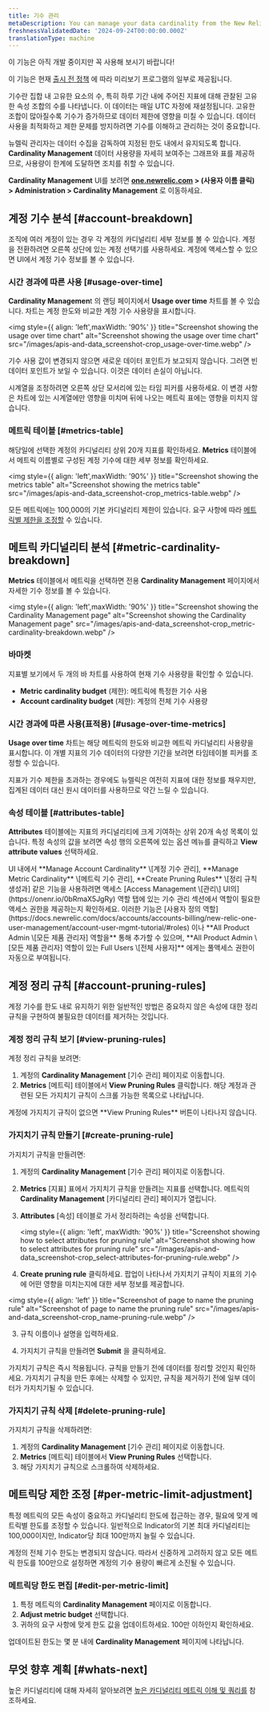 ```yaml
---
title: 기수 관리
metaDescription: You can manage your data cardinality from the New Relic UI.
freshnessValidatedDate: '2024-09-24T00:00:00.000Z'
translationType: machine
---
```


<Callout title="시사">
  이 기능은 아직 개발 중이지만 꼭 사용해 보시기 바랍니다!

  이 기능은 현재 [출시 전 정책](/docs/licenses/license-information/referenced-policies/new-relic-pre-release-policy) 에 따라 미리보기 프로그램의 일부로 제공됩니다.
</Callout>

기수란 집합 내 고유한 요소의 수, 특히 하루 기간 내에 주어진 지표에 대해 관찰된 고유한 속성 조합의 수를 나타냅니다. 이 데이터는 매일 UTC 자정에 재설정됩니다. 고유한 조합이 많아질수록 기수가 증가하므로 데이터 제한에 영향을 미칠 수 있습니다. 데이터 사용을 최적화하고 제한 문제를 방지하려면 기수를 이해하고 관리하는 것이 중요합니다.

뉴렐릭 관리자는 데이터 수집을 감독하여 지정된 한도 내에서 유지되도록 합니다. <DNT>**Cardinality Management**</DNT> 데이터 사용량을 자세히 보여주는 그래프와 표를 제공하므로, 사용량이 한계에 도달하면 조치를 취할 수 있습니다.

**<DNT>Cardinality Management</DNT>** UI를 보려면 **<DNT>[one.newrelic.com](https://one.newrelic.com)</DNT> &gt; (사용자 이름 클릭) &gt; <DNT>Administration &gt; Cardinality Management</DNT>** 로 이동하세요.

## 계정 기수 분석 [#account-breakdown]

조직에 여러 계정이 있는 경우 각 계정의 카디널리티 세부 정보를 볼 수 있습니다. 계정을 전환하려면 오른쪽 상단에 있는 계정 선택기를 사용하세요. 계정에 액세스할 수 있으면 UI에서 계정 기수 정보를 볼 수 있습니다.

### 시간 경과에 따른 사용 [#usage-over-time]

<DNT>**Cardinality Managemen**t</DNT> 의 랜딩 페이지에서 <DNT>**Usage over time**</DNT> 차트를 볼 수 있습니다. 차트는 계정 한도와 비교한 계정 기수 사용량을 표시합니다.

<img style={{ align: 'left',maxWidth: '90%' }} title="Screenshot showing the usage over time chart" alt="Screenshot showing the usage over time chart" src="/images/apis-and-data_screenshot-crop_usage-over-time.webp" />

<Callout variant="tip">
  기수 사용 값이 변경되지 않으면 새로운 데이터 포인트가 보고되지 않습니다. 그러면 빈 데이터 포인트가 보일 수 있습니다. 이것은 데이터 손실이 아닙니다.
</Callout>

시계열을 조정하려면 오른쪽 상단 모서리에 있는 타임 피커를 사용하세요. 이 변경 사항은 차트에 있는 시계열에만 영향을 미치며 뒤에 나오는 메트릭 표에는 영향을 미치지 않습니다.

### 메트릭 테이블 [#metrics-table]

해당일에 선택한 계정의 카디널리티 상위 20개 지표를 확인하세요. <DNT>**Metrics**</DNT> 테이블에서 메트릭 이름별로 구성된 계정 기수에 대한 세부 정보를 확인하세요.

<img style={{ align: 'left',maxWidth: '90%' }} title="Screenshot showing the metrics table" alt="Screenshot showing the metrics table" src="/images/apis-and-data_screenshot-crop_metrics-table.webp" />

모든 메트릭에는 100,000의 기본 카디널리티 제한이 있습니다. 요구 사항에 따라 [메트릭별 제한을 조정할](#per-metric-limit-adjustment) 수 있습니다.

## 메트릭 카디널리티 분석 [#metric-cardinality-breakdown]

<DNT>**Metrics**</DNT> 테이블에서 메트릭을 선택하면 전용 <DNT>**Cardinality Management**</DNT> 페이지에서 자세한 기수 정보를 볼 수 있습니다.

<img style={{ align: 'left',maxWidth: '90%' }} title="Screenshot showing the Cardinality Management page" alt="Screenshot showing the Cardinality Management page" src="/images/apis-and-data_screenshot-crop_metric-cardinality-breakdown.webp" />

### 바마켓

지표별 보기에서 두 개의 바 차트를 사용하여 현재 기수 사용량을 확인할 수 있습니다.

* <DNT>**Metric cardinality budget**</DNT> (제한): 메트릭에 특정한 기수 사용
* <DNT>**Account cardinality budget**</DNT> (제한): 계정의 전체 기수 사용량

### 시간 경과에 따른 사용(표적용) [#usage-over-time-metrics]

<DNT>**Usage over time**</DNT> 차트는 해당 메트릭의 한도와 비교한 메트릭 카디널리티 사용량을 표시합니다. 이 개별 지표의 기수 데이터의 다양한 기간을 보려면 타임테이블 피커를 조정할 수 있습니다.

<Callout variant="tip">
  지표가 기수 제한을 초과하는 경우에도 뉴렐릭은 여전히 지표에 대한 정보를 채우지만, 집계된 데이터 대신 원시 데이터를 사용하므로 약간 느릴 수 있습니다.
</Callout>

### 속성 테이블 [#attributes-table]

<DNT>**Attributes**</DNT> 테이블에는 지표의 카디널리티에 크게 기여하는 상위 20개 속성 목록이 있습니다. 특정 속성의 값을 보려면 속성 행의 오른쪽에 있는 옵션 메뉴를 클릭하고 <DNT>**View attribute values**</DNT> 선택하세요.

<Callout variant="important">
  UI 내에서 **Manage Account Cardinality** \[계정 기수 관리], **Manage Metric Cardinality** \[메트릭 기수 관리], **Create Pruning Rules** \[정리 규칙 생성과] 같은 기능을 사용하려면 액세스 [Access Management \[관리\] UI의](https://onenr.io/0bRmaX5JgRy) 역할 탭에 있는 기수 관리 섹션에서 역할이 필요한 액세스 권한을 제공하는지 확인하세요. 이러한 기능은 [사용자 정의 역할](https://docs.newrelic.com/docs/accounts/accounts-billing/new-relic-one-user-management/account-user-mgmt-tutorial/#roles) 이나 **All Product Admin \[모든 제품 관리자] 역할을** 통해 추가할 수 있으며, **All Product Admin \[모든 제품 관리자] 역할이 있는 Full Users \[전체 사용자]** 에게는 풀액세스 권한이 자동으로 부여됩니다.
</Callout>

## 계정 정리 규칙 [#account-pruning-rules]

계정 기수를 한도 내로 유지하기 위한 일반적인 방법은 중요하지 않은 속성에 대한 정리 규칙을 구현하여 불필요한 데이터를 제거하는 것입니다.

### 계정 정리 규칙 보기 [#view-pruning-rules]

계정 정리 규칙을 보려면:

1. 계정의 **Cardinality Management** \[기수 관리] 페이지로 이동합니다.
2. **Metrics** \[메트릭] 테이블에서 <DNT>**View Pruning Rules**</DNT> 클릭합니다. 해당 계정과 관련된 모든 가지치기 규칙이 스크롤 가능한 목록으로 나타납니다.

<Callout variant="tip">
  계정에 가지치기 규칙이 없으면 <DNT>**View Pruning Rules**</DNT> 버튼이 나타나지 않습니다.
</Callout>

### 가지치기 규칙 만들기 [#create-pruning-rule]

가지치기 규칙을 만들려면:

1. 계정의 **Cardinality Management** \[기수 관리] 페이지로 이동합니다.

2. **Metrics** \[지표] 표에서 가지치기 규칙을 만들려는 지표를 선택합니다. 메트릭의 **Cardinality Management** \[카디널리티 관리] 페이지가 열립니다.

3. **Attributes** \[속성] 테이블로 가서 정리하려는 속성을 선택합니다.

   <img style={{ align: 'left', maxWidth: '90%' }} title="Screenshot showing how to select attributes for pruning rule" alt="Screenshot showing how to select attributes for pruning rule" src="/images/apis-and-data_screenshot-crop_select-attributes-for-pruning-rule.webp" />

4. <DNT>**Create pruning rule**</DNT> 클릭하세요. 팝업이 나타나서 가지치기 규칙이 지표의 기수에 어떤 영향을 미치는지에 대한 세부 정보를 제공합니다.

<img style={{ align: 'left' }} title="Screenshot of page to name the pruning rule" alt="Screenshot of page to name the pruning rule" src="/images/apis-and-data_screenshot-crop_name-pruning-rule.webp" />

3. 규칙 이름이나 설명을 입력하세요.

4. 가지치기 규칙을 만들려면 <DNT>**Submit**</DNT> 을 클릭하세요.

<Callout variant="important">
  가지치기 규칙은 즉시 적용됩니다. 규칙을 만들기 전에 데이터를 정리할 것인지 확인하세요. 가지치기 규칙을 만든 후에는 삭제할 수 있지만, 규칙을 제거하기 전에 일부 데이터가 가지치기될 수 있습니다.
</Callout>

### 가지치기 규칙 삭제 [#delete-pruning-rule]

가지치기 규칙을 삭제하려면:

1. 계정의 **Cardinality Management** \[기수 관리] 페이지로 이동합니다.
2. **Metrics** \[메트릭] 테이블에서 <DNT>**View Pruning Rules**</DNT> 선택합니다.
3. 해당 가지치기 규칙으로 스크롤하여 삭제하세요.

## 메트릭당 제한 조정 [#per-metric-limit-adjustment]

특정 메트릭의 모든 속성이 중요하고 카디널리티 한도에 접근하는 경우, 필요에 맞게 메트릭별 한도를 조정할 수 있습니다. 일반적으로 Indicator의 기본 최대 카디널리티는 100,000이지만, Indicator당 최대 100만까지 늘릴 수 있습니다.

<Callout variant="tip">
  계정의 전체 기수 한도는 변경되지 않습니다. 따라서 신중하게 고려하지 않고 모든 메트릭 한도를 100만으로 설정하면 계정의 기수 용량이 빠르게 소진될 수 있습니다.
</Callout>

### 메트릭당 한도 편집 [#edit-per-metric-limit]

1. 특정 메트릭의 <DNT>**Cardinality Management**</DNT> 페이지로 이동합니다.
2. <DNT>**Adjust metric budget**</DNT> 선택합니다.
3. 귀하의 요구 사항에 맞게 한도 값을 업데이트하세요. 100만 이하인지 확인하세요.

업데이트된 한도는 몇 분 내에 <DNT>**Cardinality Management**</DNT> 페이지에 나타납니다.

## 무엇 향후 계획 [#whats-next]

높은 카디널리티에 대해 자세히 알아보려면 [높은 카디널리티 메트릭 이해 및 쿼리를](/docs/data-apis/ingest-apis/metric-api/NRQL-high-cardinality-metrics/) 참조하세요.